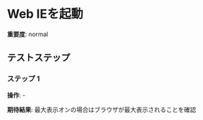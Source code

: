 # Web IEを起動

**重要度**: normal

## テストステップ

### ステップ 1

**操作**: -

**期待結果**:
最大表示オンの場合はブラウザが最大表示されることを確認

